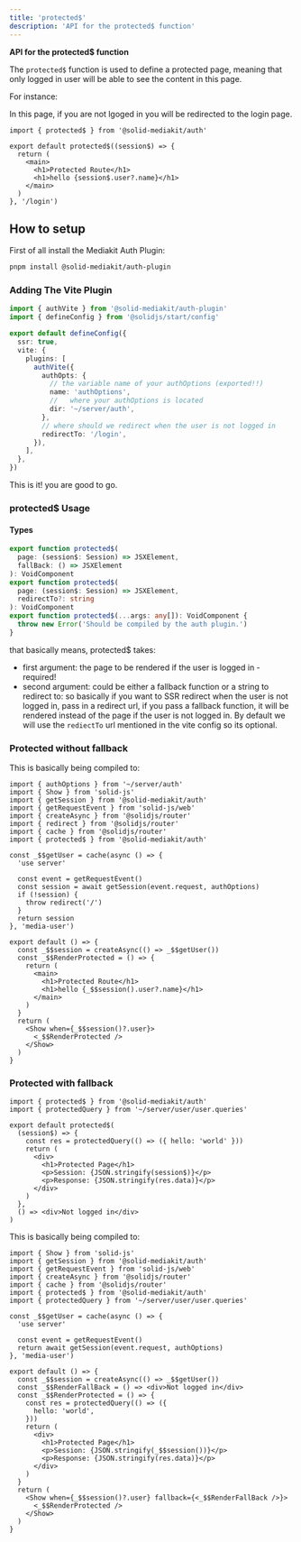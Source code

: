 ```yaml
---
title: 'protected$'
description: 'API for the protected$ function'
---
```


**API for the protected$ function**

The `protected$` function is used to define a protected page, meaning that only logged in user will be able to see the content in this page.

For instance:

In this page, if you are not lgoged in you will be redirected to the login page.

```tsx
import { protected$ } from '@solid-mediakit/auth'

export default protected$((session$) => {
  return (
    <main>
      <h1>Protected Route</h1>
      <h1>hello {session$.user?.name}</h1>
    </main>
  )
}, '/login')
```

## How to setup

First of all install the Mediakit Auth Plugin:

```bash
pnpm install @solid-mediakit/auth-plugin
```

### Adding The Vite Plugin

```ts
import { authVite } from '@solid-mediakit/auth-plugin'
import { defineConfig } from '@solidjs/start/config'

export default defineConfig({
  ssr: true,
  vite: {
    plugins: [
      authVite({
        authOpts: {
          // the variable name of your authOptions (exported!!)
          name: 'authOptions',
          //   where your authOptions is located
          dir: '~/server/auth',
        },
        // where should we redirect when the user is not logged in
        redirectTo: '/login',
      }),
    ],
  },
})
```

This is it! you are good to go.

### protected$ Usage

#### Types

```ts
export function protected$(
  page: (session$: Session) => JSXElement,
  fallBack: () => JSXElement
): VoidComponent
export function protected$(
  page: (session$: Session) => JSXElement,
  redirectTo?: string
): VoidComponent
export function protected$(...args: any[]): VoidComponent {
  throw new Error('Should be compiled by the auth plugin.')
}
```

that basically means, protected$ takes:

- first argument: the page to be rendered if the user is logged in - required!
- second argument: could be either a fallback function or a string to redirect to:
  so basically if you want to SSR redirect when the user is not logged in, pass in a redirect url, if you pass a fallback function, it will be rendered instead of the page if the user is not logged in. By default we will use the `rediectTo` url mentioned in the vite config so its optional.

### Protected without fallback

This is basically being compiled to:

```tsx
import { authOptions } from '~/server/auth'
import { Show } from 'solid-js'
import { getSession } from '@solid-mediakit/auth'
import { getRequestEvent } from 'solid-js/web'
import { createAsync } from '@solidjs/router'
import { redirect } from '@solidjs/router'
import { cache } from '@solidjs/router'
import { protected$ } from '@solid-mediakit/auth'

const _$$getUser = cache(async () => {
  'use server'

  const event = getRequestEvent()
  const session = await getSession(event.request, authOptions)
  if (!session) {
    throw redirect('/')
  }
  return session
}, 'media-user')

export default () => {
  const _$$session = createAsync(() => _$$getUser())
  const _$$RenderProtected = () => {
    return (
      <main>
        <h1>Protected Route</h1>
        <h1>hello {_$$session().user?.name}</h1>
      </main>
    )
  }
  return (
    <Show when={_$$session()?.user}>
      <_$$RenderProtected />
    </Show>
  )
}
```

### Protected with fallback

```tsx
import { protected$ } from '@solid-mediakit/auth'
import { protectedQuery } from '~/server/user/user.queries'

export default protected$(
  (session$) => {
    const res = protectedQuery(() => ({ hello: 'world' }))
    return (
      <div>
        <h1>Protected Page</h1>
        <p>Session: {JSON.stringify(session$)}</p>
        <p>Response: {JSON.stringify(res.data)}</p>
      </div>
    )
  },
  () => <div>Not logged in</div>
)
```

This is basically being compiled to:

```tsx
import { Show } from 'solid-js'
import { getSession } from '@solid-mediakit/auth'
import { getRequestEvent } from 'solid-js/web'
import { createAsync } from '@solidjs/router'
import { cache } from '@solidjs/router'
import { protected$ } from '@solid-mediakit/auth'
import { protectedQuery } from '~/server/user/user.queries'

const _$$getUser = cache(async () => {
  'use server'

  const event = getRequestEvent()
  return await getSession(event.request, authOptions)
}, 'media-user')

export default () => {
  const _$$session = createAsync(() => _$$getUser())
  const _$$RenderFallBack = () => <div>Not logged in</div>
  const _$$RenderProtected = () => {
    const res = protectedQuery(() => ({
      hello: 'world',
    }))
    return (
      <div>
        <h1>Protected Page</h1>
        <p>Session: {JSON.stringify(_$$session())}</p>
        <p>Response: {JSON.stringify(res.data)}</p>
      </div>
    )
  }
  return (
    <Show when={_$$session()?.user} fallback={<_$$RenderFallBack />}>
      <_$$RenderProtected />
    </Show>
  )
}
```

